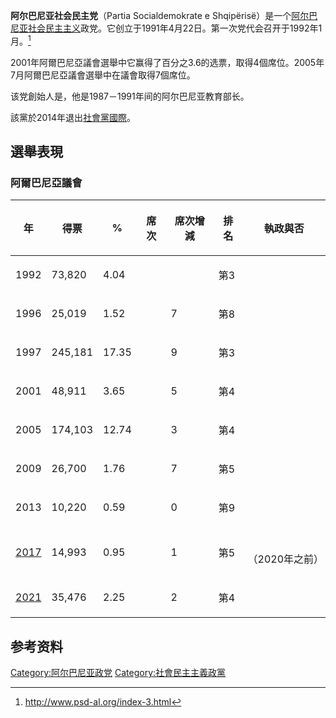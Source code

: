 {{Infobox Political Party
|name_english = 阿尔巴尼亚社会民主党
|name_native = Partia Socialdemokrate e Shqipërisë
|colorcode = red
|logo = Partia Social Demokrate (old logo).svg
|leader = Tom Doshi
|founder = {{le|斯肯德·基努希|Skënder Gjinushi}}
|foundation = 1991年
|ideology = [[社会民主主义|社会民主主义]]
|position = [[中间偏左|中间偏左]] 
|international = [[社会党国际|社会党国际]]（1992－2014）
|european = 无
|europarl = 
|colours = [[红色|红色]]和[[黑色|黑色]]
|headquarters = [[地拉那|地拉那]]
|website = {{Url|http://www.psd-al.org/ }}
|country=阿尔巴尼亚
}}
'''阿尔巴尼亚社会民主党'''（Partia Socialdemokrate e Shqipërisë）是一个[[阿尔巴尼亚|阿尔巴尼亚]][[社会民主主义|社会民主主义]]政党。它创立于1991年4月22日。第一次党代会召开于1992年1月。<ref>http://www.psd-al.org/index-3.html{{dead link|date=2018年5月 |bot=InternetArchiveBot |fix-attempted=yes }}</ref>

2001年阿爾巴尼亞議會選舉中它赢得了百分之3.6的选票，取得4個席位。2005年7月阿爾巴尼亞議會選舉中在議會取得7個席位。

该党創始人是{{le|斯肯德·基努希|Skënder Gjinushi}}，他是1987－1991年间的阿尔巴尼亚教育部长。

該黨於2014年退出[[社會黨國際|社會黨國際]]。

==選舉表現==
===阿爾巴尼亞議會===
{| class=wikitable style=text-align:right
! 年
! 得票
! %
! 席次
! 席次增減
! 排名
! 執政與否
|-
! 1992
| 73,820
| 4.04
| {{composition bar|7|140|hex=#EA131C}}
|
| 第3
| {{No2|反對黨}}
|-
! 1996
| 25,019		
| 1.52
| {{composition bar|0|140|hex=#EA131C}}
| {{decrease}} 7
| {{decrease}} 第8
| {{no|議會外}}
|-
! 1997{{efn|與社會黨結成聯盟。}}
| 245,181
| 17.35
| {{composition bar|9|140|hex=#EA131C}}
| {{increase}} 9
| {{increase}} 第3
| {{yes2|執政聯盟}}
|-
! 2001
| 48,911
| 3.65
| {{composition bar|4|140|hex=#EA131C}}
| {{decrease}} 5
| {{decrease}} 第4
| {{yes2|執政聯盟}}
|-
! 2005
| 174,103
| 12.74
| {{composition bar|7|140|hex=#EA131C}}
| {{increase}} 3
| {{steady}} 第4
| {{no2|反對黨}}
|-
! 2009
| 26,700
| 1.76
| {{composition bar|0|140|hex=#EA131C}}
| {{decrease}} 7
| {{decrease}} 第5
| {{no|議會外}}
|-
! 2013
| 10,220
| 0.59
| {{composition bar|0|140|hex=#EA131C}}
| {{steady}} 0
| {{decrease}} 第9
| {{no|議會外}}
|-
! [[2017年阿爾巴尼亞議會選舉|2017]]
| 14,993
| 0.95
| {{composition bar|1|140|hex=#EA131C}}
| {{increase}} 1
| {{increase}} 第5
| {{partial2|支持}}<br />（2020年之前）
|-
! [[2021年阿爾巴尼亞議會選舉|2021]]
| 35,476
| 2.25
| {{composition bar|3|140|hex=#EA131C}}
| {{increase}} 2
| {{increase}} 第4 
| {{no2|反對黨}}
|}
{{notelist}}

==参考资料==
{{reflist}}
{{阿尔巴尼亚政党}}
[[Category:阿尔巴尼亚政党|Category:阿尔巴尼亚政党]]
[[Category:社會民主主義政黨|Category:社會民主主義政黨]]